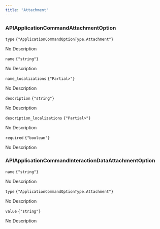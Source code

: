 ```yaml
---
title: "Attachment"
---
```

                 
### APIApplicationCommandAttachmentOption



<div className='*:border-b [&>*:last-child]:border-b-0'><div className='text-sm text-fd-muted-foreground py-4'>

<div className="flex flex-row items-center gap-4">
  <code className="text-sm">type</code>
  <code className="text-fd-muted-foreground">{"ApplicationCommandOptionType.Attachment"}</code>
</div>

No Description



</div>
<div className='text-sm text-fd-muted-foreground py-4'>

<div className="flex flex-row items-center gap-4">
  <code className="text-sm">name</code>
  <code className="text-fd-muted-foreground">{"string"}</code>
</div>

No Description



</div>
<div className='text-sm text-fd-muted-foreground py-4'>

<div className="flex flex-row items-center gap-4">
  <code className="text-sm">name_localizations</code>
  <code className="text-fd-muted-foreground">{"Partial<Record<\"id\" | \"en-US\" | \"en-GB\" | \"bg\" | \"zh-CN\" | \"zh-TW\" | \"hr\" | \"cs\" | \"da\" | \"nl\" | \"fi\" | \"fr\" | \"de\" | \"el\" | \"hi\" | \"hu\" | \"it\" | \"ja\" | \"ko\" | \"lt\" | \"no\" | \"pl\" | \"pt-BR\" | \"ro\" | ... 7 more ... | \"vi\", string | null>>"}</code>
</div>

No Description



</div>
<div className='text-sm text-fd-muted-foreground py-4'>

<div className="flex flex-row items-center gap-4">
  <code className="text-sm">description</code>
  <code className="text-fd-muted-foreground">{"string"}</code>
</div>

No Description



</div>
<div className='text-sm text-fd-muted-foreground py-4'>

<div className="flex flex-row items-center gap-4">
  <code className="text-sm">description_localizations</code>
  <code className="text-fd-muted-foreground">{"Partial<Record<\"id\" | \"en-US\" | \"en-GB\" | \"bg\" | \"zh-CN\" | \"zh-TW\" | \"hr\" | \"cs\" | \"da\" | \"nl\" | \"fi\" | \"fr\" | \"de\" | \"el\" | \"hi\" | \"hu\" | \"it\" | \"ja\" | \"ko\" | \"lt\" | \"no\" | \"pl\" | \"pt-BR\" | \"ro\" | ... 7 more ... | \"vi\", string | null>>"}</code>
</div>

No Description



</div>
<div className='text-sm text-fd-muted-foreground py-4'>

<div className="flex flex-row items-center gap-4">
  <code className="text-sm">required</code>
  <code className="text-fd-muted-foreground">{"boolean"}</code>
</div>

No Description



</div></div>

### APIApplicationCommandInteractionDataAttachmentOption



<div className='*:border-b [&>*:last-child]:border-b-0'><div className='text-sm text-fd-muted-foreground py-4'>

<div className="flex flex-row items-center gap-4">
  <code className="text-sm">name</code>
  <code className="text-fd-muted-foreground">{"string"}</code>
</div>

No Description



</div>
<div className='text-sm text-fd-muted-foreground py-4'>

<div className="flex flex-row items-center gap-4">
  <code className="text-sm">type</code>
  <code className="text-fd-muted-foreground">{"ApplicationCommandOptionType.Attachment"}</code>
</div>

No Description



</div>
<div className='text-sm text-fd-muted-foreground py-4'>

<div className="flex flex-row items-center gap-4">
  <code className="text-sm">value</code>
  <code className="text-fd-muted-foreground">{"string"}</code>
</div>

No Description



</div></div>